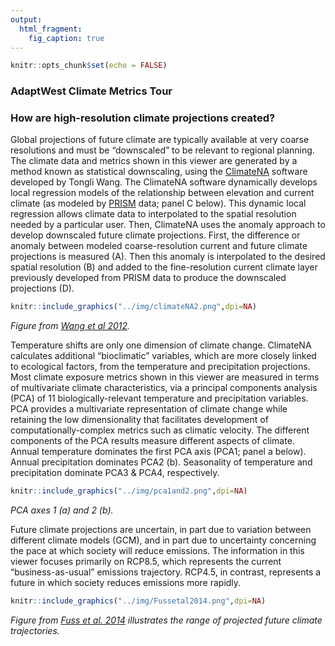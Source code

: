 ```yaml
---
output:
  html_fragment:
    fig_caption: true
---
```

```r
knitr::opts_chunk$set(echo = FALSE)
```
### AdaptWest Climate Metrics Tour
### How are high-resolution climate projections created?

Global projections of future climate are typically available at very coarse resolutions and must be "downscaled" to be relevant to regional planning. The climate data and metrics shown in this viewer are generated by a method known as statistical downscaling, using the [ClimateNA](http://cfcg.forestry.ubc.ca/projects/climate-data/climatebcwna/) software developed by Tongli Wang. The ClimateNA software dynamically develops local regression models of the relationship between elevation and current climate (as modeled by [PRISM](http://www.prism.oregonstate.edu/) data; panel C below). This dynamic local regression allows climate data to interpolated to the spatial resolution needed by a particular user. Then, ClimateNA uses the anomaly approach to develop downscaled future climate projections. First, the difference or anomaly between modeled coarse-resolution current and future climate projections is measured (A). Then this anomaly is interpolated to the desired spatial resolution (B) and added to the fine-resolution current climate layer previously developed from PRISM data to produce the downscaled projections (D).

```r
knitr::include_graphics("../img/climateNA2.png",dpi=NA)
```

_Figure from [Wang et al 2012](https://journals.ametsoc.org/doi/10.1175/JAMC-D-11-043.1)._


Temperature shifts are only one dimension of climate change.  ClimateNA calculates additional "bioclimatic" variables, which are more closely linked to ecological factors, from the temperature and precipitation projections. Most climate exposure metrics shown in this viewer are measured in terms of multivariate climate characteristics, via a principal components analysis (PCA) of 11 biologically-relevant temperature and precipitation variables. PCA provides a multivariate representation of climate change while retaining the low dimensionality that facilitates development of computationally-complex metrics such as climatic velocity. The different components of the PCA results measure different aspects of climate. Annual temperature dominates the first PCA axis (PCA1; panel a below). Annual precipitation dominates PCA2 (b). Seasonality of temperature and precipitation dominate PCA3 & PCA4, respectively.

```r
knitr::include_graphics("../img/pca1and2.png",dpi=NA)
```
_PCA axes 1 (a) and 2 (b)._

Future climate projections are uncertain, in part due to variation between different climate models (GCM), and in part due to uncertainty concerning the pace at which society will reduce emissions. The information in this viewer focuses primarily on RCP8.5, which represents the current "business-as-usual" emissions trajectory. RCP4.5, in contrast, represents a future in which society reduces emissions more rapidly.
```r
knitr::include_graphics("../img/Fussetal2014.png",dpi=NA)
```

_Figure from [Fuss et al. 2014](https://www.nature.com/articles/nclimate2392) illustrates the range of projected future climate trajectories._


